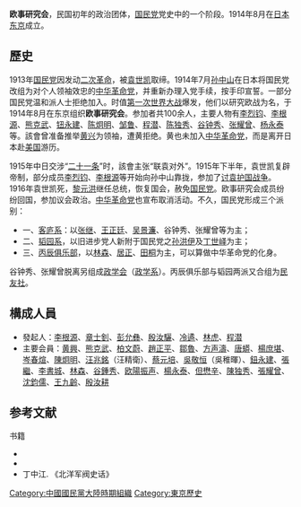 '''欧事研究会'''，民国初年的政治团体，[[国民党|国民党]]党史中的一个阶段。1914年8月在[[日本|日本]][[东京|东京]]成立。

==歷史==
1913年[[國民黨_(1912年－1913年)|国民党]]因发动[[二次革命|二次革命]]，被[[袁世凯|袁世凯]]取缔。1914年7月[[孙中山|孙中山]]在日本将国民党改组为对个人领袖效忠的[[中华革命党|中华革命党]]，并重新办理入党手续，按手印宣誓。一部分国民党温和派人士拒绝加入。时值[[第一次世界大战|第一次世界大战]]爆发，他们以研究欧战为名，于1914年8月在东京组织'''欧事研究会'''。参加者共100余人，主要人物有[[李烈钧|李烈钧]]、[[李根源|李根源]]、[[熊克武|熊克武]]、[[钮永建|钮永建]]、[[陈炯明|陈炯明]]、[[邹鲁|邹鲁]]、[[程潜|程潜]]、[[陈独秀|陈独秀]]、[[谷钟秀|谷钟秀]]、[[张耀曾|张耀曾]]、[[杨永泰|杨永泰]]等。該會曾准备推举[[黄兴|黄兴]]为领袖，遭黄拒绝。黄也未加入[[中华革命党|中华革命党]]，而是离开日本赴[[美国|美国]]游历。

1915年中日交涉“[[二十一条|二十一条]]”时，該會主张“联袁对外”。1915年下半年，袁世凯复辟帝制，部分成员[[李烈钧|李烈钧]]、[[李根源|李根源]]等开始向孙中山靠拢，参加了[[护国战争|讨袁护国战争]]。1916年袁世凯死，[[黎元洪|黎元洪]]继任总统，恢复国会，赦免[[國民黨_(1912年－1913年)|国民党]]。欧事研究会成员纷纷回国，参加议会政治。[[中华革命党|中华革命党]]也宣布取消活动。不久，国民党形成三个派别：
*一、[[客庐系|客庐系]]：以[[张继|张继]]、[[王正廷|王正廷]]、[[吴景濂|吴景濂]]、谷钟秀、张耀曾等为主；
*二、[[韬园系|韬园系]]，以旧进步党人新附于国民党之[[孙洪伊|孙洪伊]]及[[丁世峄|丁世峄]]为主；
*三、[[丙辰俱乐部|丙辰俱乐部]]，以[[林森|林森]]、[[居正|居正]]、[[田桐|田桐]]为主，可以算做中华革命党的化身。

谷钟秀、张耀曾脱离另组成[[政学会|政学会]]（[[政学系|政学系]]）。丙辰俱乐部与韬园两派又合组为[[民友社|民友社]]。

== 構成人員 ==
*發起人：[[李根源|李根源]]、[[章士釗|章士釗]]、[[彭允彝|彭允彝]]、[[殷汝驪|殷汝驪]]、[[冷遹|冷遹]]、[[林虎|林虎]]、[[程潜|程潜]]
*主要会員：[[黄興|黄興]]、[[熊克武|熊克武]]、[[柏文蔚|柏文蔚]]、[[趙正平|趙正平]]、[[鄒魯|鄒魯]]、[[方声濤|方声濤]]、[[唐蟒|唐蟒]]、[[楊庶堪|楊庶堪]]、[[岑春煊|岑春煊]]、[[陳炯明|陳炯明]]、[[汪兆銘|汪兆銘]]（汪精衛）、[[蔡元培|蔡元培]]、[[吳敬恒|吳敬恒]]（吳稚暉）、[[鈕永建|鈕永建]]、[[張繼_(中華民國)|張繼]]、[[李書城|李書城]]、[[林森|林森]]、[[谷鍾秀|谷鍾秀]]、[[欧陽振声|欧陽振声]]、[[楊永泰|楊永泰]]、[[但懋辛|但懋辛]]、[[陳独秀|陳独秀]]、[[張耀曾|張耀曾]]、[[沈鈞儒|沈鈞儒]]、[[王九齡_(民國)|王九齡]]、[[殷汝耕|殷汝耕]]

== 参考文献 ==
{{Reflist}}
{{refbegin}}
; 书籍
* {{cite book |editor = 李松林 主編 |title = 《中国国民党史大辞典》 |year = 1993 |publisher = 安徽人民出版社 |ISBN = 7-212-00630-0 }}
* {{cite book |authors = 謝本書、李成森 |title = 《民国元老 李根源》 |year = 1999 |publisher = 雲南教育出版社 |ISBN = 7-5415-1704-6 }}
* 丁中江. 《北洋军阀史话》
{{refend}}

{{中國國民黨早期派系}}

[[Category:中國國民黨大陸時期組織|Category:中國國民黨大陸時期組織]]
[[Category:東京歷史|Category:東京歷史]]